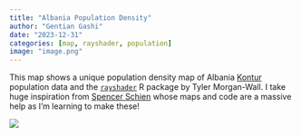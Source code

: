 ```yaml
---
title: "Albania Population Density"
author: "Gentian Gashi"
date: "2023-12-31"
categories: [map, rayshader, population]
image: "image.png"
---
```


This map shows a unique population density map of Albania [Kontur](https://www.kontur.io/geospatial-datasets-catalog/) population data and the [`rayshader`](https://www.rayshader.com/) R package by Tyler Morgan-Wall. I take huge inspiration from [Spencer Schien](https://github.com/Pecners) whose maps and code are a massive help as I'm learning to make these!

![](image.png)

